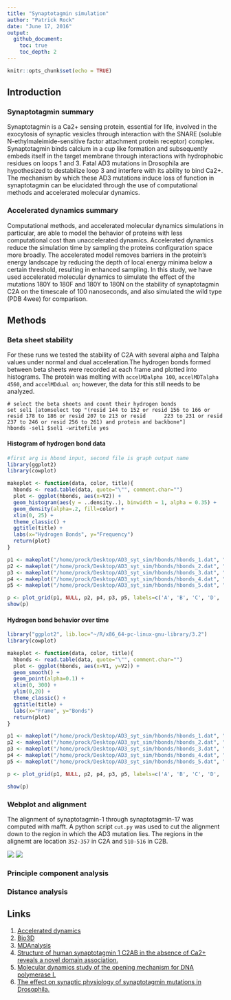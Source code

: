 ```yaml
---
title: "Synaptotagmin simulation"
author: "Patrick Rock"
date: "June 17, 2016"
output: 
  github_document:
    toc: true
    toc_depth: 2
---
```

```r
knitr::opts_chunk$set(echo = TRUE)
```

## Introduction
### Synaptotagmin summary
Synaptotagmin is a Ca2+ sensing protein, essential for life, involved in the exocytosis of synaptic vesicles through interaction with the SNARE (soluble N-ethylmaleimide-sensitive factor attachment protein receptor) complex. Synaptotagmin binds calcium in a cup like formation and subsequently embeds itself in the target membrane through interactions with hydrophobic residues on loops 1 and 3. Fatal AD3 mutations in Drosophila are hypothesized to destabilize loop 3 and interfere with its ability to bind Ca2+. The mechanism by which these AD3 mutations induce loss of function in synaptotagmin can be elucidated through the use of computational methods and accelerated molecular dynamics.

### Accelerated dynamics summary
Computational methods, and accelerated molecular dynamics simulations in particular, are able to model the behavior of proteins with less computational cost than unaccelerated dynamics. Accelerated dynamics reduce the simulation time by sampling the proteins configuration space more broadly. The accelerated model removes barriers in the protein's energy landscape by reducing the depth of local energy minima below a certain threshold, resulting in enhanced sampling.  In this study, we have used accelerated molecular dynamics to simulate the effect of the mutations 180Y to 180F and 180Y to 180N on the stability of synaptotagmin C2A on the timescale of 100 nanoseconds, and also simulated the wild type (PDB 4wee) for comparison.

## Methods
### Beta sheet stability 
For these runs we tested the stability of C2A with several alpha and Talpha values under normal and dual
acceleration.The hydrogen bonds formed between beta sheets were recorded at each frame and plotted into histograms. The protein was melting with `accelMDalpha 100`, `accelMDTalpha 4560`, and `accelMDdual on`; however, the data for this still needs to be analyzed.

    # select the beta sheets and count their hydrogen bonds
    set sel1 [atomselect top "(resid 144 to 152 or resid 156 to 166 or resid 178 to 186 or resid 207 to 213 or resid      223 to 231 or resid 237 to 246 or resid 256 to 261) and protein and backbone"]
    hbonds -sel1 $sel1 -writefile yes 

#### Histogram of hydrogen bond data
```r

#first arg is hbond input, second file is graph output name
library(ggplot2)
library(cowplot)

makeplot <- function(data, color, title){
  hbonds <- read.table(data, quote="\"", comment.char="")
  plot <- ggplot(hbonds, aes(x=V2)) +
  geom_histogram(aes(y = ..density..), binwidth = 1, alpha = 0.35) +
  geom_density(alpha=.2, fill=color) +
  xlim(0, 25) +
  theme_classic() +
  ggtitle(title) +
  labs(x="Hydrogen Bonds", y="Frequency")
  return(plot)
}

p1 <- makeplot("/home/prock/Desktop/AD3_syt_sim/hbonds/hbonds_1.dat", "red", "alpha=100, dual=off")
p2 <- makeplot("/home/prock/Desktop/AD3_syt_sim/hbonds/hbonds_2.dat", "blue", "alpha=150, dual=off")
p3 <- makeplot("/home/prock/Desktop/AD3_syt_sim/hbonds/hbonds_3.dat", "green", "alpha=200, dual=off")
p4 <- makeplot("/home/prock/Desktop/AD3_syt_sim/hbonds/hbonds_4.dat", "yellow", "alpha=150, dual=on")
p5 <- makeplot("/home/prock/Desktop/AD3_syt_sim/hbonds/hbonds_5.dat", "purple", "alpha=200, dual=on")

p <- plot_grid(p1, NULL, p2, p4, p3, p5, labels=c('A', 'B', 'C', 'D', 'E', 'F'), ncol = 2)
show(p)
```

#### Hydrogen bond behavior over time

```r
library("ggplot2", lib.loc="~/R/x86_64-pc-linux-gnu-library/3.2")
library(cowplot)

makeplot <- function(data, color, title){
  hbonds <- read.table(data, quote="\"", comment.char="")
  plot <- ggplot(hbonds, aes(x=V1, y=V2)) +
  geom_smooth() +
  geom_point(alpha=0.1) +
  xlim(0, 300) +
  ylim(0,20) + 
  theme_classic() +
  ggtitle(title) +
  labs(x="Frame", y="Bonds")
  return(plot)
}

p1 <- makeplot("/home/prock/Desktop/AD3_syt_sim/hbonds/hbonds_1.dat", "red", "alpha=100, dual=off")
p2 <- makeplot("/home/prock/Desktop/AD3_syt_sim/hbonds/hbonds_2.dat", "blue", "alpha=150, dual=off")
p3 <- makeplot("/home/prock/Desktop/AD3_syt_sim/hbonds/hbonds_3.dat", "green", "alpha=200, dual=off")
p4 <- makeplot("/home/prock/Desktop/AD3_syt_sim/hbonds/hbonds_4.dat", "yellow", "alpha=150, dual=on")
p5 <- makeplot("/home/prock/Desktop/AD3_syt_sim/hbonds/hbonds_5.dat", "purple", "alpha=200, dual=on")

p <- plot_grid(p1, NULL, p2, p4, p3, p5, labels=c('A', 'B', 'C', 'D', 'E', 'F'), ncol = 2)

show(p)
```

### Webplot and alignment
The alignment of synaptotagmin-1 through synaptotagmin-17 was computed with mafft. A python script `cut.py` was used to cut the alignment down to the region in which the AD3 mutation lies. The regions in the alignemt are location `352-357` in C2A and `510-516` in C2B.

![](README_files/C2A_cut.png)
![](README_files/C2B_cut.png)

### Principle component analysis

### Distance analysis

## Links
1. [Accelerated dynamics](http://www.ks.uiuc.edu/Research/namd/2.9/ug/node63.html)
2. [Bio3D](http://thegrantlab.org/bio3d/index.php)
3. [MDAnalysis](http://www.mdanalysis.org/)
4. [Structure of human synaptotagmin 1 C2AB in the absence of Ca2+ reveals a novel domain association.](http://www.ncbi.nlm.nih.gov/pubmed/17956130)
5. [Molecular dynamics study of the opening mechanism for DNA polymerase I.](http://www.ncbi.nlm.nih.gov/pubmed/25474643)
6. [The effect on synaptic physiology of synaptotagmin mutations in Drosophila.](http://www.ncbi.nlm.nih.gov/pubmed/7909234)
